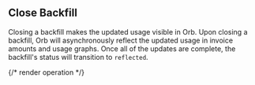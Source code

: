 ## Close Backfill

Closing a backfill makes the updated usage visible in Orb. Upon closing a backfill, Orb will asynchronously reflect
the updated usage in invoice amounts and usage graphs. Once all of the updates are complete, the backfill's status
will transition to `reflected`.

{/* render operation */}
